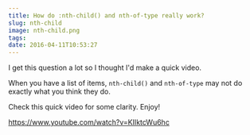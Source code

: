 ```yaml
---
title: How do :nth-child() and nth-of-type really work?
slug: nth-child
image: nth-child.png
tags: 
date: 2016-04-11T10:53:27
---
```


I get this question a lot so I thought I'd make a quick video.

When you have a list of items, <code>nth-child()</code> and <code>nth-of-type</code> may not do exactly what you think they do.

Check this quick video for some clarity. Enjoy!

https://www.youtube.com/watch?v=KIIktcWu6hc
